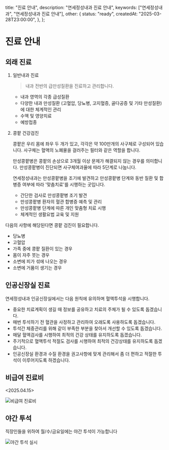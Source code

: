 
  title: "진료 안내",
  description: "연세정성내과 진료 안내",
  keywords: ["연세정성내과", "연세정성내과 진료 안내"],
  other: {
    status: "ready",
    createdAt: "2025-03-28T23:00:00",
  },
};

# 진료 안내

## 외래 진료

1. 일반내과 진료

   > 내과 전반의 급만성질환을 진료하고 관리합니다.

   - 내과 영역의 각종 급성질환
   - 다양한 내과 만성질환 (고혈압, 당뇨병, 고지혈증, 골다공증 및 기타 만성질환)에 대한 체계적인 관리
   - 수액 및 영양치료
   - 예방접종

2. 콩팥 건강검진

   <p className="my-4">콩팥은 우리 몸에 좌우 두 개가 있고, 각각은 약 100만개의 사구체로 구성되어 있습니다. 사구체는 혈액의 노폐물을 걸러주는 필터와 같은 역할을 합니다.</p>
   <p className="my-4">만성콩팥병은 콩팥의 손상으로 3개월 이상 문제가 해결되지 않는 경우를 의미합니다. 만성콩팥병이 진단되면 사구체여과율에 따라 5단계로 나눕니다.</p>
   <p className="my-4">연세정성내과는 만성콩팥병을 조기에 발견하고 만성콩팥병 단계와 동반 질환 및 합병증 여부에 따라 '맞춤치료'를 시행하는 곳입니다.</p>

   - 간단한 검사로 만성콩팥병 조기 발견
   - 만성콩팥병 환자의 혈관 합병증 예측 및 관리
   - 만성콩팥병 단계에 따른 개인 맞춤형 치료 시행
   - 체계적인 생활요법 교육 및 지원

<Callout>
  <div>
    <p>다음의 사항에 해당된다면 콩팥 검진이 필요합니다.</p>
    <ul className="my-4 ml-6 list-disc [&>li]:mt-2">
      <li>당뇨병</li>
      <li>고혈압</li>
      <li>가족 중에 콩팥 질환이 있는 경우</li>
      <li>몸이 자주 붓는 경우</li>
      <li>소변에 피가 섞에 나오는 경우</li>
      <li>소변에 거품이 생기는 경우</li>
    </ul>
  </div>
</Callout>

## 인공신장실 진료

연세정성내과 인공신장실에서는 다음 원칙에 유의하며 혈액투석을 시행합니다.

- 중요한 치료계획이 생길 때 정보를 공유하고 치료의 주체가 될 수 있도록 돕겠습니다.
- 매번 투석하기 전 혈관을 사정하고 관리하여 오래도록 사용하도록 돕겠습니다.
- 투석간 체중관리를 위해 같이 부족한 부분을 찾아서 개선할 수 있도록 돕겠습니다.
- 매달 혈액검사를 시행하여 최적의 건강 상태를 유지하도록 돕겠습니다.
- 주기적으로 혈액투석 적절도 검사를 시행하여 최적의 건강상태를 유지하도록 돕겠습니다.
- 인공신장실 환경과 수질 환경을 권고사항에 맞게 관리해서 좀 더 편하고 적절한 투석이 이루어지도록 하겠습니다.

## 비급여 진료비

&lt;2025.04.15&gt;

<Image src={pay} alt="비급여 진료비" />

## 야간 투석

<Callout>직장인들을 위하여 월/수/금요일에는 야간 투석이 가능합니다</Callout>

<Image src={bg} alt="야간 투석 실시" />
